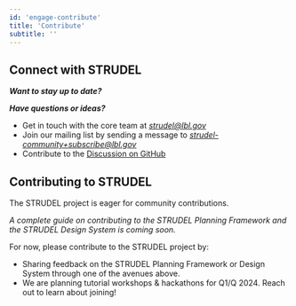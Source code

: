 ```yaml
---
id: 'engage-contribute'
title: 'Contribute'
subtitle: ''
---
```

## Connect with STRUDEL
***Want to stay up to date?***

***Have questions or ideas?***
- Get in touch with the core team at <em><a href="mailto:strudel@lbl.gov">strudel@lbl.gov</a></em>
- Join our mailing list by sending a message to <em><a href="mailto:strudel-community+subscribe@lbl.gov">strudel-community+subscribe@lbl.gov</a></em>
- Contribute to the <a href='https://github.com/orgs/strudel-science/discussions/' target='_blank'>Discussion on GitHub</a>


## Contributing to STRUDEL
The STRUDEL project is eager for community contributions. 

*A complete guide on contributing to the STRUDEL Planning Framework and the STRUDEL Design System is coming soon.*

For now, please contribute to the STRUDEL project by:

- Sharing feedback on the STRUDEL Planning Framework or Design System through one of the avenues above. 
- We are planning tutorial workshops & hackathons for Q1/Q 2024. Reach out to learn about joining!